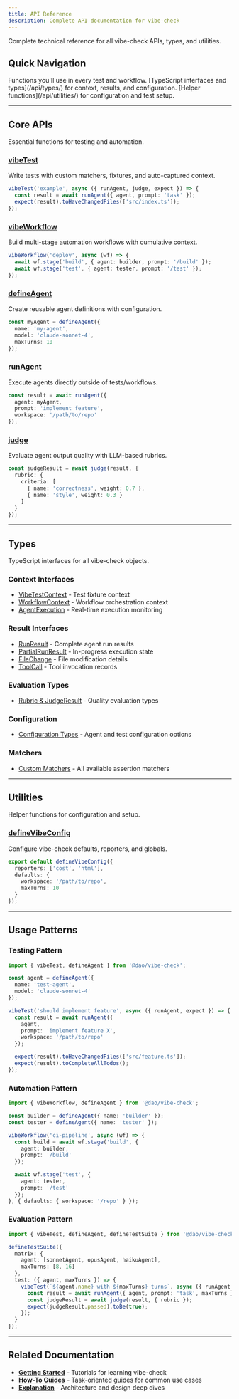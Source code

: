 ```yaml
---
title: API Reference
description: Complete API documentation for vibe-check
---
```



Complete technical reference for all vibe-check APIs, types, and utilities.

## Quick Navigation

<CardGrid>
  <Card title="Core APIs" icon="seti:javascript">
    Functions you'll use in every test and workflow.
  </Card>

  <Card title="Types" icon="seti:typescript">
    [TypeScript interfaces and types](/api/types/) for context, results, and configuration.
  </Card>

  <Card title="Utilities" icon="seti:config">
    [Helper functions](/api/utilities/) for configuration and test setup.
  </Card>
</CardGrid>

---

## Core APIs

Essential functions for testing and automation.

### [vibeTest](/api/core/vibetest/)
Write tests with custom matchers, fixtures, and auto-captured context.

```typescript
vibeTest('example', async ({ runAgent, judge, expect }) => {
  const result = await runAgent({ agent, prompt: 'task' });
  expect(result).toHaveChangedFiles(['src/index.ts']);
});
```

### [vibeWorkflow](/api/core/vibeworkflow/)
Build multi-stage automation workflows with cumulative context.

```typescript
vibeWorkflow('deploy', async (wf) => {
  await wf.stage('build', { agent: builder, prompt: '/build' });
  await wf.stage('test', { agent: tester, prompt: '/test' });
});
```

### [defineAgent](/api/core/defineagent/)
Create reusable agent definitions with configuration.

```typescript
const myAgent = defineAgent({
  name: 'my-agent',
  model: 'claude-sonnet-4',
  maxTurns: 10
});
```

### [runAgent](/api/core/runagent/)
Execute agents directly outside of tests/workflows.

```typescript
const result = await runAgent({
  agent: myAgent,
  prompt: 'implement feature',
  workspace: '/path/to/repo'
});
```

### [judge](/api/core/judge/)
Evaluate agent output quality with LLM-based rubrics.

```typescript
const judgeResult = await judge(result, {
  rubric: {
    criteria: [
      { name: 'correctness', weight: 0.7 },
      { name: 'style', weight: 0.3 }
    ]
  }
});
```

---

## Types

TypeScript interfaces for all vibe-check objects.

### Context Interfaces
- [VibeTestContext](/api/types/test-context/) - Test fixture context
- [WorkflowContext](/api/types/workflow-context/) - Workflow orchestration context
- [AgentExecution](/api/types/agent-execution/) - Real-time execution monitoring

### Result Interfaces
- [RunResult](/api/types/run-result/) - Complete agent run results
- [PartialRunResult](/api/types/partial-result/) - In-progress execution state
- [FileChange](/api/types/file-change/) - File modification details
- [ToolCall](/api/types/tool-call/) - Tool invocation records

### Evaluation Types
- [Rubric & JudgeResult](/api/types/rubric/) - Quality evaluation types

### Configuration
- [Configuration Types](/api/types/configuration/) - Agent and test configuration options

### Matchers
- [Custom Matchers](/api/types/matchers/) - All available assertion matchers

---

## Utilities

Helper functions for configuration and setup.

### [defineVibeConfig](/api/utilities/config/)
Configure vibe-check defaults, reporters, and globals.

```typescript
export default defineVibeConfig({
  reporters: ['cost', 'html'],
  defaults: {
    workspace: '/path/to/repo',
    maxTurns: 10
  }
});
```

---

## Usage Patterns

### Testing Pattern
```typescript
import { vibeTest, defineAgent } from '@dao/vibe-check';

const agent = defineAgent({
  name: 'test-agent',
  model: 'claude-sonnet-4'
});

vibeTest('should implement feature', async ({ runAgent, expect }) => {
  const result = await runAgent({
    agent,
    prompt: 'implement feature X',
    workspace: '/path/to/repo'
  });

  expect(result).toHaveChangedFiles(['src/feature.ts']);
  expect(result).toCompleteAllTodos();
});
```

### Automation Pattern
```typescript
import { vibeWorkflow, defineAgent } from '@dao/vibe-check';

const builder = defineAgent({ name: 'builder' });
const tester = defineAgent({ name: 'tester' });

vibeWorkflow('ci-pipeline', async (wf) => {
  const build = await wf.stage('build', {
    agent: builder,
    prompt: '/build'
  });

  await wf.stage('test', {
    agent: tester,
    prompt: '/test'
  });
}, { defaults: { workspace: '/repo' } });
```

### Evaluation Pattern
```typescript
import { vibeTest, defineAgent, defineTestSuite } from '@dao/vibe-check';

defineTestSuite({
  matrix: {
    agent: [sonnetAgent, opusAgent, haikuAgent],
    maxTurns: [8, 16]
  },
  test: ({ agent, maxTurns }) => {
    vibeTest(`${agent.name} with ${maxTurns} turns`, async ({ runAgent, judge }) => {
      const result = await runAgent({ agent, prompt: 'task', maxTurns });
      const judgeResult = await judge(result, { rubric });
      expect(judgeResult.passed).toBe(true);
    });
  }
});
```

---

## Related Documentation

- **[Getting Started](/getting-started/)** - Tutorials for learning vibe-check
- **[How-To Guides](/guides/)** - Task-oriented guides for common use cases
- **[Explanation](/explanation/)** - Architecture and design deep dives
